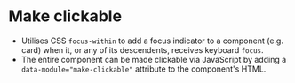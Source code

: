 
<Meta of={MakeClickable} />

# Make clickable
- Utilises CSS `focus-within` to add a focus indicator to a component (e.g. card) when it, or any of its descendents, receives keyboard `focus`.
- The entire component can be made clickable via JavaScript by adding a `data-module="make-clickable"` attribute to the component's HTML.

<Canvas of={MakeClickable.MakeClickable} />
